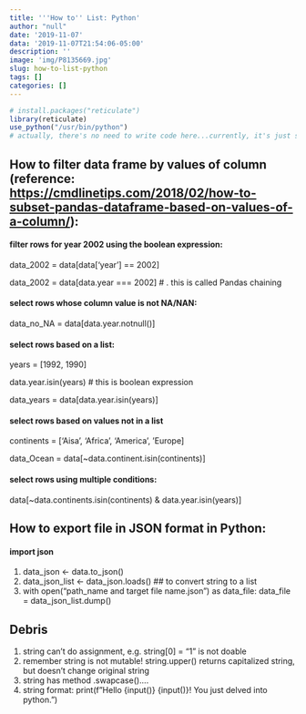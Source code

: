 ```yaml
---
title: '''How to'' List: Python'
author: "null"
date: '2019-11-07'
data: '2019-11-07T21:54:06-05:00'
description: ''
image: 'img/P8135669.jpg'
slug: how-to-list-python
tags: []
categories: []
---
```

```r
# install.packages("reticulate")
library(reticulate)
use_python("/usr/bin/python")
# actually, there's no need to write code here...currently, it's just summary, not 
```



## How to filter data frame by values of column (reference: <https://cmdlinetips.com/2018/02/how-to-subset-pandas-dataframe-based-on-values-of-a-column/>):
#### filter rows for year 2002 using the boolean expression:
data_2002 = data[data['year'] == 2002]

data_2002 = data[data.year === 2002] # . this is called Pandas chaining

#### select rows whose column value is not NA/NAN:
data_no_NA = data[data.year.notnull()]

#### select rows based on a list:
years = [1992, 1990]

data.year.isin(years) # this is boolean expression

data_years = data[data.year.isin(years)]

#### select rows based on values not in a list
continents = ['Aisa', 'Africa', 'America', 'Europe]

data_Ocean = data[~data.continent.isin(continents)]

#### select rows using multiple conditions:
data[~data.continents.isin(continents) & data.year.isin(years)]

## How to export file in JSON format in Python:
#### import json
1. data_json <- data.to_json()
2. data_json_list <- data_json.loads() ## to convert string to a list
3. with open("path_name and target file name.json") as data_file:
  data_file = data_json_list.dump()

## Debris
1. string can't do assignment, e.g. string[0] = "1" is not doable 
2. remember string is not mutable! string.upper() returns capitalized string, but doesn't change original string 
3. string has method .swapcase()....
4. string format: print(f"Hello {input()} {input()}! You just delved into python.")